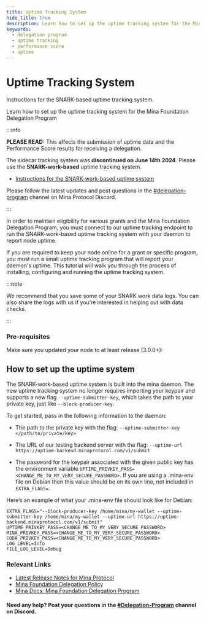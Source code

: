 ```yaml
---
title: Uptime Tracking System
hide_title: true
description: Learn how to set up the uptime tracking system for the Mina Foundation Delegation Program.
keywords:
  - delegation program
  - uptime tracking
  - performance score
  - uptime
---
```


# Uptime Tracking System


<Subhead>
Instructions for the SNARK-based uptime tracking system.
</Subhead>

Learn how to set up the uptime tracking system for the Mina Foundation Delegation Program

:::info

**PLEASE READ:** This affects the submission of uptime data and the Performance Score results for receiving a delegation.


The sidecar tracking system was **discontinued on June 14th 2024**. Please use the **SNARK-work-based** uptime tracking system.

- [Instructions for the SNARK-work-based uptime system](./uptime-tracking-system)

Please follow the latest updates and post questions in the [#delegation-program](https://discord.com/channels/484437221055922177/808895957978447882) channel on Mina Protocol Discord.

:::

In order to maintain eligibility for various grants and the Mina Foundation Delegation Program, you must connect to our uptime tracking endpoint to run the SNARK-work-based uptime tracking system with your daemon to report node uptime.

If you are required to keep your node online for a grant or specific program, you must run a small uptime tracking program that will report your daemon's uptime. This tutorial will walk you through the process of installing, configuring and running the uptime tracking system.

:::note

<p>We recommend that you save some of your SNARK work data logs. You can also share the logs with us if you’re interested in helping out with data checks.</p>

:::

### Pre-requisites

Make sure you updated your node to at least release (3.0.0+):

## How to set up the uptime system

The SNARK-work-based uptime system is built into the mina daemon. The new uptime tracking system no longer requires importing your keypair and supports a new flag `--uptime-submitter-key`, which takes the path to your private key, just like `--block-producer-key`.

To get started, pass in the following information to the daemon:

- The path to the private key with the flag:
`--uptime-submitter-key </path/to/private/key>`

- The URL of our testing backend server with the flag:
`--uptime-url https://uptime-backend.minaprotocol.com/v1/submit`

- The password for the keypair associated with the given public key has the environment variable `UPTIME_PRIVKEY_PASS=<CHANGE_ME_TO_MY_VERY_SECURE_PASSWORD>`. If you are using a .mina-env file on Debian then this value should be on its own line, not included in `EXTRA_FLAGS=`.

Here’s an example of what your .mina-env file should look like for Debian:

~~~
EXTRA_FLAGS="--block-producer-key /home/mina/my-wallet --uptime-submitter-key /home/mina/my-wallet --uptime-url https://uptime-backend.minaprotocol.com/v1/submit"
UPTIME_PRIVKEY_PASS=<CHANGE_ME_TO_MY_VERY_SECURE_PASSWORD>
MINA_PRIVKEY_PASS=<CHANGE_ME_TO_MY_VERY_SECURE_PASSWORD>
CODA_PRIVKEY_PASS=<CHANGE_ME_TO_MY_VERY_SECURE_PASSWORD>
LOG_LEVEL=Info
FILE_LOG_LEVEL=Debug
~~~


### Relevant Links

- [Latest Release Notes for Mina Protocol](https://github.com/MinaProtocol/mina/releases)
- [Mina Foundation Delegation Policy](https://minaprotocol.com/blog/mina-foundation-delegation-policy)
- [Mina Docs: Mina Foundation Delegation Program](/node-operators/delegation-program)


#### Need any help? Post your questions in the [#Delegation-Program](https://discord.gg/ywDzwmGABT) channel on Discord.
